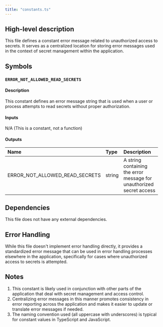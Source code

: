 ```yaml
---
title: "constants.ts"
---
```


## High-level description
This file defines a constant error message related to unauthorized access to secrets. It serves as a centralized location for storing error messages used in the context of secret management within the application.

## Symbols

### `ERROR_NOT_ALLOWED_READ_SECRETS`
#### Description
This constant defines an error message string that is used when a user or process attempts to read secrets without proper authorization.

#### Inputs
N/A (This is a constant, not a function)

#### Outputs
| Name | Type | Description |
|:-----|:-----|:------------|
| ERROR_NOT_ALLOWED_READ_SECRETS | string | A string containing the error message for unauthorized secret access |

## Dependencies
This file does not have any external dependencies.

## Error Handling
While this file doesn't implement error handling directly, it provides a standardized error message that can be used in error handling processes elsewhere in the application, specifically for cases where unauthorized access to secrets is attempted.

## Notes
1. This constant is likely used in conjunction with other parts of the application that deal with secret management and access control.
2. Centralizing error messages in this manner promotes consistency in error reporting across the application and makes it easier to update or translate error messages if needed.
3. The naming convention used (all uppercase with underscores) is typical for constant values in TypeScript and JavaScript.